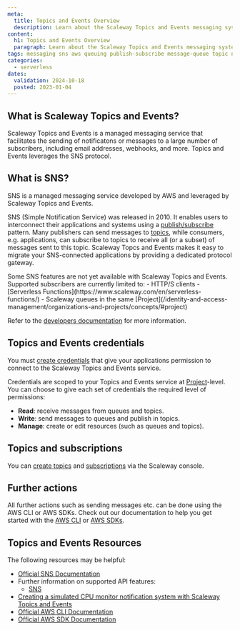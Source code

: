 ```yaml
---
meta:
  title: Topics and Events Overview
  description: Learn about the Scaleway Topics and Events messaging system
content:
  h1: Topics and Events Overview
  paragraph: Learn about the Scaleway Topics and Events messaging system
tags: messaging sns aws queuing publish-subscribe message-queue topic notification simple notification service
categories:
  - serverless
dates:
  validation: 2024-10-18
  posted: 2023-01-04
---
```


## What is Scaleway Topics and Events?

Scaleway Topics and Events is a managed messaging service that facilitates the sending of notificatons or messages to a large number of subscribers, including email addresses, webhooks, and more. Topics and Events leverages the SNS protocol.

## What is SNS?

SNS is a managed messaging service developed by AWS and leveraged by Scaleway Topics and Events.

SNS (Simple Notification Service) was released in 2010. It enables users to interconnect their applications and systems using a [publish/subscribe](/serverless/messaging/concepts#publishsubscribe) pattern. Many publishers can send messages to [topics](/serverless/messaging/concepts#topicexchange), while consumers, e.g. applications, can subscribe to topics to receive all (or a subset) of messages sent to this topic. Scaleway Topcs and Events makes it easy to migrate your SNS-connected applications by providing a dedicated protocol gateway.

<Message type="note">
  Some SNS features are not yet available with Scaleway Topics and Events. Supported subscribers are currently limited to:
    - HTTP/S clients
    - [Serverless Functions](https://www.scaleway.com/en/serverless-functions/)
    - Scaleway queues in the same [Project](/identity-and-access-management/organizations-and-projects/concepts/#project)

  Refer to the [developers documentation](https://www.scaleway.com/en/developers/api/messaging-and-queuing/sns-api/) for more information.
</Message>

## Topics and Events credentials

You must [create credentials](/serverless/messaging/how-to/create-credentials/) that give your applications permission to connect to the Scaleway Topics and Events service.

Credentials are scoped to your Topics and Events service at [Project](/identity-and-access-management/organizations-and-projects/concepts/#project)-level. You can choose to give each set of credentials the required level of permissions:

  - **Read**: receive messages from queues and topics.
  - **Write**: send messages to queues and publish in topics.
  - **Manage**: create or edit resources (such as queues and topics).

## Topics and subscriptions

You can [create topics](/serverless/messaging/how-to/create-manage-topics/) and [subscriptions](/serverless/messaging/how-to/create-manage-subscriptions/) via the Scaleway console.

## Further actions

All further actions such as sending messages etc. can be done using the AWS CLI or AWS SDKs. Check out our documentation to help you get started with the [AWS CLI](/serverless/messaging/api-cli/connect-aws-cli/) or [AWS SDKs](/serverless/messaging/api-cli/python-node-sqs/).

## Topics and Events Resources

The following resources may be helpful:

  - [Official SNS Documentation](https://docs.aws.amazon.com/sns/latest/dg/welcome.html)
  - Further information on supported API features:
    - [SNS](/serverless/messaging/reference-content/sns-support/)
  - [Creating a simulated CPU monitor notification system with Scaleway Topics and Events](/tutorials/sns-instances-notification-system/)
  - [Official AWS CLI Documentation](https://aws.amazon.com/cli/)
  - [Official AWS SDK Documentation](https://aws.amazon.com/developer/tools/)